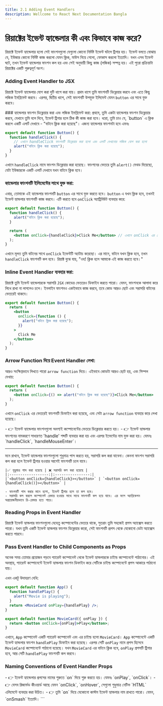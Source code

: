 ```yaml
---
title: 2.1 Adding Event Handlers
description: Wellcome to React Next Documentation Bangla
---
```



## <h1 className="bg-gradient-to-r from-blue-500 to-purple-500 inline-block text-transparent bg-clip-text text-3xl pt-2">রিয়াক্টের ইভেন্ট হ্যান্ডেলার কী এবং কিভাবে কাজ করে?</h1>

রিয়াক্টে ইভেন্ট হ্যান্ডেলার হলো সেই ফাংশনগুলো যেগুলো কোনো নির্দিষ্ট ইভেন্ট ঘটলে ট্রিগার হয়। ইভেন্ট বলতে বোঝায় যে, ইউজার কোনো নির্দিষ্ট কাজ করলো যেমন ক্লিক, মাউস নিয়ে গেলো, ফোকাস করলো ইত্যাদি। যখন এসব ইভেন্ট ঘটে, তখন ইভেন্ট হ্যান্ডেলার ফাংশন কল হয় এবং সেই অনুযায়ী কিছু কাজ (লজিক) সম্পন্ন হয়। এই পুরো প্রক্রিয়াটা রিয়াক্টের একটি গুরুত্বপূর্ণ অংশ।

### Adding Event Handler to JSX

রিয়াক্টে ইভেন্ট হ্যান্ডেলার যোগ করা দুটি ধাপে করা যায়। প্রথম ধাপে তুমি ফাংশনটি ডিক্লেয়ার করবে এবং এতে কিছু লজিক ইমপ্লিমেন্ট করবে। এরপর, দ্বিতীয় ধাপে, সেই ফাংশনটি উপযুক্ত ইলিমেন্ট যেমন `button` এর সাথে যুক্ত করবে।

<Steps>
<Step>
###  হ্যান্ডেলার ফাংশন ডিক্লেয়ার করা এবং লজিক ইমপ্লিমেন্ট করা:
প্রথমে, তুমি একটা হ্যান্ডেলার ফাংশন ডিক্লেয়ার করবে, যেখানে তুমি বলে দিবে, ইভেন্ট ট্রিগার হলে ঠিক কী কাজ করা হবে। ধরো, তুমি চাও যে, `button` এ ক্লিক করলে একটি এলার্ট দেখাবে - "বাটনে ক্লিক করা হয়েছে"। এজন্য হ্যান্ডেলার ফাংশনটা হবে এমনঃ

```jsx filename="Button.jsx"
export default function Button() {
  function handleClick() {
    // এখানে handleClick ফাংশনটি ডিক্লেয়ার করা হলো এবং এলার্ট দেখানোর লজিক যোগ করা হলো
    alert("বাটনে ক্লিক করা হয়েছে");
  }
}
```

এখানে `handleClick` নামে ফাংশন ডিক্লেয়ার করা হয়েছে। ফাংশনের ভেতরে তুমি `alert()` মেথড দিয়েছো, যেটা ইউজারকে একটি এলার্ট দেখাবে যখন বাটনে ক্লিক হবে।

</Step>
<Step>

###  হ্যান্ডেলার ফাংশনটি ইলিমেন্টের সাথে যুক্ত করা:

এবার, তোমাকে এই হ্যান্ডেলার ফাংশনটি `button` এর সাথে যুক্ত করতে হবে। `button` এ যখন ক্লিক হবে, তখনই ইভেন্ট হ্যান্ডলার ফাংশনটি কাজ করবে। এটি করতে হবে `onClick` অ্যাট্রিবিউট ব্যবহার করে:

```jsx filename="Button.jsx"
export default function Button() {
  function handleClick() {
    alert("বাটনে ক্লিক করা হয়েছে");
  }

  return (
    <button onClick={handleClick}>Click Me</button> // এখানে onClick এর ভেতরে handleClick ফাংশন পাস করা হয়েছে
  );
}
```

এখানে মূলত তুমি বাটনের সাথে `onClick` ইভেন্টটি অ্যাটাচ করেছো। এর মানে, বাটনে যখন ক্লিক হবে, তখন `handleClick` ফাংশনটি কল হবে। রিয়াক্ট বুঝে যায়, "ওহ! ক্লিক হলে আমাকে এই কাজ করতে হবে।"

</Step>
</Steps>

### Inline Event Handler ব্যবহার করা:

রিয়াক্টে তুমি ইভেন্ট হ্যান্ডেলারকে সরাসরি `JSX` কোডের ভেতরেও ডিফাইন করতে পারো। যেমন, ফাংশনকে আলাদা করে লিখে রাখা না লাগলেও চলে। ইনলাইন ফাংশনও একইভাবে কাজ করবে, তবে কোড আরও ছোট এবং সরাসরি বাটনের ভেতরেই থাকবে।

```jsx filename="Button.jsx"
export default function Button() {
  return (
    <button
      onClick={function () {
        alert("বাটনে ক্লিক করা হয়েছে");
      }}
    >
      Click Me
    </button>
  );
}
```

### Arrow Function দিয়ে Event Handler লেখা:

আরও সংক্ষিপ্তভাবে লিখতে পারো `arrow function` দিয়ে। এইভাবে কোডটা আরও ছোট হয়, এবং সিম্পল দেখায়:

```jsx filename="Button.jsx"
export default function Button() {
  return (
    <button onClick={() => alert("বাটনে ক্লিক করা হয়েছে")}>Click Me</button>
  );
}
```

এখানে `onClick` এর ভেতরেই ফাংশনটি ডিফাইন করা হয়েছে, এবং সেটা `arrow function` ব্যবহার করে লেখা হয়েছে।

<Callout type="warning" emoji="💡">
  - 👉 ইভেন্ট হ্যান্ডেলার ফাংশনগুলো অবশ্যই কম্পোনেন্টের ভেতরে ডিক্লেয়ার করতে
  হয়। - 👉 ইভেন্ট হ্যান্ডলার ফাংশনের নামকরণে সাধারণত 'handle' শব্দটি ব্যবহার
  করা হয় এবং এরপর ইভেন্টের নাম যুক্ত করা হয়। যেমনঃ `handleClick`,
  `handleMouseEnter`।
</Callout>

---

<Callout type='info' emoji='📍'>
    মনে রাখবে, ইভেন্ট হ্যান্ডেলার ফাংশনগুলো শুধুমাত্র পাস করতে হয়, সরাসরি কল করা যাবেনা। কেননা ফাংশন সরাসরি কল করা হলে ইভেন্ট ট্রিগার হওয়ার আগেই ফাংশনটি চলে যাবে।

    |✅ শুধুমাত্র পাস করা হয়েছে | ❌ সরাসরি কল করা হয়েছে |
    |:------------------:|:----------------:|
    |`<button onClick={handleClick}></button>` | `<button onClick={handleClick()}></button>` |

    - ফাংশনটি পাস করার মানে হলো, ইভেন্ট ট্রিগার হলে তা কল হবে।
    - সরাসরি কল করলে কম্পোনেন্ট রেন্ডার হওয়ার সাথে সাথে ফাংশনটি কল হয়ে যাবে। এর ফলে অ্যাপ্লিকেশন অপ্রয়োজনীয়ভাবে রি-রেন্ডার হতে পারে।

</Callout>

### Reading Props in Event Handler

রিয়াক্টে ইভেন্ট হ্যান্ডলার ফাংশনগুলো যেহেতু কম্পোনেন্টের ভেতরে থাকে, সুতরাং তুমি সহজেই প্রপস অ্যাক্সেস করতে পারো। যখন তুমি একটি ইভেন্ট হ্যান্ডলার ফাংশন ডিক্লেয়ার করো, সেই ফাংশনটি প্রপস থেকে যেকোনো ডেটা অ্যাক্সেস করতে পারবে।

### Pass Event Handler to Child Components as Props

অনেক সময় তোমার প্রয়োজন পড়বে প্যারেন্ট কম্পোনেন্ট থেকে ইভেন্ট হ্যান্ডলারকে চাইল্ড কম্পোনেন্টে পাঠানোর। এই অবস্থায়, প্যারেন্ট কম্পোনেন্টে ইভেন্ট হ্যান্ডলার ফাংশন ডিফাইন করে সেটিকে চাইল্ড কম্পোনেন্টে প্রপস আকারে পাঠানো যায়।

এখন একটু উদাহরণ দেখি:

```jsx filename="App.jsx"
export default function App() {
  function handlePlay() {
    alert("Movie is playing");
  }
  return <MovieCard onPlay={handlePlay} />;
}
```

```jsx filename="MovieCard.jsx"
export default function MovieCard({ onPlay }) {
  return <button onClick={onPlay}>Play</button>;
}
```

এখানে, `App` কম্পোনেন্ট একটি প্যারেন্ট কম্পোনেন্ট এবং এর চাইল্ড হলো `MovieCard`। `App` কম্পোনেন্টে একটি ইভেন্ট হ্যান্ডলার ফাংশন `handlePlay` ডিফাইন করা হয়েছে। এরপর সেটি `onPlay` নামে প্রপস হিসেবে `MovieCard` কম্পোনেন্টে পাঠানো হয়েছে। যখন `MovieCard` এর বাটনে ক্লিক হবে, `onPlay` প্রপসটি ট্রিগার হবে, আর সেটি `handlePlay` ফাংশনটি কল করবে।

### Naming Conventions of Event Handler Props

<Callout type="warning" emoji="💡">
  - 👉 ইভেন্ট হ্যান্ডেলার প্রপসের নামের শুরুতে `on` দিয়ে শুরু করতে হয়। যেমনঃ
  `onPlay`, `onClick`। - 👉 যেসব রিজার্ভড কীওয়ার্ড আছে যেমন `onClick`,
  `onHover`, সেগুলো শুধুমাত্র নেটিভ `HTML` এলিমেন্টে ব্যবহার করা উচিত। - 👉 তুমি
  `on` দিয়ে যেকোনো কাস্টম ইভেন্ট হ্যান্ডলার নাম রাখতে পারো। যেমন, `onSmash`
  ইত্যাদি।
</Callout>
```

